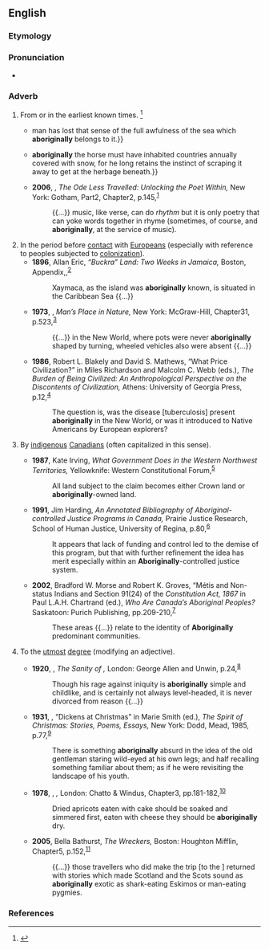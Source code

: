 ==English==

===Etymology===
{{suffix|en|aboriginal|ly}}

===Pronunciation===
* {{a|US}} {{IPA|en|/ˌæb.əˌɹɪd͡ʒ.n̩.ə.li/|/ˌæb.əˌɹɪd͡ʒ.ɪn.ə.li/}}

===Adverb===
{{en-adv|-}}

# From or in the earliest known times. {{defdate|First attested in the early 19th century.}}<ref>{{R:SOED5|page=6}}</ref>
#* {{RQ:Melville Moby-Dick|58|url=http://www.gutenberg.org/files/2701/2701-h/2701-h.htm|text={{...}} man has lost that sense of the full awfulness of the sea which '''aboriginally''' belongs to it.}}
#* {{RQ:Darwin Variation|chapter=2|page=[https://archive.org/details/NHM_UK_L_2631475001 52-53]|text={{...}} '''aboriginally''' the horse must have inhabited countries annually covered with snow, for he long retains the instinct of scraping it away to get at the herbage beneath.}}
#* '''2006''', {{w|Stephen Fry}}, ''The Ode Less Travelled: Unlocking the Poet Within,'' New York: Gotham, Part{{nbsp}}2, Chapter{{nbsp}}2, p.{{nbsp}}145,<sup>[https://archive.org/details/odelesstravelled00frys]</sup>
#*: {{...}} music, like verse, can do ''rhythm'' but it is only poetry that can yoke words together in rhyme (sometimes, of course, and '''aboriginally''', at the service of music).
# In the period before [[contact]] with [[European]]s (especially with reference to peoples subjected to [[colonization]]).
#* '''1896''', Allan Eric, ''“Buckra” Land: Two Weeks in Jamaica,'' Boston, Appendix,,<sup>[https://archive.org/details/buckraland00will]</sup>
#*: Xaymaca, as the island was '''aboriginally''' known, is situated in the Caribbean Sea {{...}}
#* '''1973''', {{w|Charles F. Hockett}}, ''Man’s Place in Nature,'' New York: McGraw-Hill, Chapter{{nbsp}}31, p.{{nbsp}}523,<sup>[https://archive.org/details/mansplaceinnatur00hock]</sup>
#*: {{...}} in the New World, where pots were never '''aboriginally''' shaped by turning, wheeled vehicles also were absent {{...}}
#* '''1986''', Robert L. Blakely and David S. Mathews, “What Price Civilization?” in Miles Richardson and Malcolm C. Webb (eds.), ''The Burden of Being Civilized: An Anthropological Perspective on the Discontents of Civilization,'' Athens: University of Georgia Press, p.{{nbsp}}12,<sup>[https://archive.org/details/burdenofbeingciv0000unse]</sup>
#*: The question is, was the disease [tuberculosis] present '''aboriginally''' in the New World, or was it introduced to Native Americans by European explorers?
# {{lb|en|Canada}} By [[indigenous]] [[Canadian]]s (often capitalized in this sense). {{defdate|First attested in the 1980s.}}
#* '''1987''', Kate Irving, ''What Government Does in the Western Northwest Territories,'' Yellowknife: Western Constitutional Forum,<sup>[https://archive.org/details/whatgovernmentdo0000irvi]</sup>
#*: All land subject to the claim becomes either Crown land or '''aboriginally'''-owned land.
#* '''1991''', Jim Harding, ''An Annotated Bibliography of Aboriginal-controlled Justice Programs in Canada,'' Prairie Justice Research, School of Human Justice, University of Regina, p.{{nbsp}}80,<sup>[https://archive.org/details/annotatedbibliog0000hard]</sup>
#*: It appears that lack of funding and control led to the demise of this program, but that with further refinement the idea has merit especially within an '''Aboriginally'''-controlled justice system.
#* '''2002''', Bradford W. Morse and Robert K. Groves, “Métis and Non-status Indians and Section 91(24) of the ''Constitution Act, 1867'' in Paul L.A.H. Chartrand (ed.), ''Who Are Canada’s Aboriginal Peoples?'' Saskatoon: Purich Publishing, pp.{{nbsp}}209-210,<sup>[https://archive.org/details/whoarecanadasabo0000unse]</sup>
#*: These areas {{...}} relate to the identity of '''Aboriginally''' predominant communities.
# To the [[utmost]] [[degree]] (modifying an adjective).
#: {{syn|en|absolutely|thoroughly|utterly}}
#* '''1920''', {{w|Greville MacDonald}}, ''The Sanity of {{w|William Blake}},'' London: George Allen and Unwin, p.{{nbsp}}24,<sup>[https://archive.org/details/sanityofwilliamb00macduoft]</sup>
#*: Though his rage against iniquity is '''aboriginally''' simple and childlike, and is certainly not always level-headed, it is never divorced from reason {{...}}
#* '''1931''', {{w|G. K. Chesterton}}, “Dickens at Christmas” in Marie Smith (ed.), ''The Spirit of Christmas: Stories, Poems, Essays,'' New York: Dodd, Mead, 1985, p.{{nbsp}}77,<sup>[https://archive.org/details/spiritofchristma00ches]</sup>
#*: There is something '''aboriginally''' absurd in the idea of the old gentleman staring wild-eyed at his own legs; and half recalling something familiar about them; as if he were revisiting the landscape of his youth.
#* '''1978''', {{w|Iris Murdoch}}, ''{{w|The Sea, the Sea}},'' London: Chatto & Windus, Chapter{{nbsp}}3, pp.{{nbsp}}181-182,<sup>[https://archive.org/details/seas00murd]</sup>
#*: Dried apricots eaten with cake should be soaked and simmered first, eaten with cheese they should be '''aboriginally''' dry.
#* '''2005''', Bella Bathurst, ''The Wreckers,'' Boston: Houghton Mifflin, Chapter{{nbsp}}5, p.{{nbsp}}152,<sup>[https://archive.org/details/wreckersstoryofk00bath]</sup>
#*: {{...}} those travellers who did make the trip [to the {{w|Outer Hebrides|Western Isles}}] returned with stories which made Scotland and the Scots sound as '''aboriginally''' exotic as shark-eating Eskimos or man-eating pygmies.

===References===
<references/>